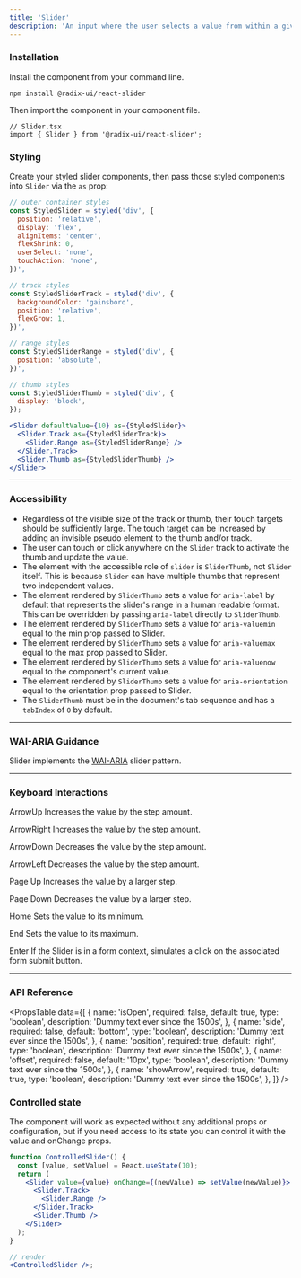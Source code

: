 ```yaml
---
title: 'Slider'
description: 'An input where the user selects a value from within a given range.'
---
```


### Installation
Install the component from your command line.

```
npm install @radix-ui/react-slider
```

Then import the component in your component file.

```
// Slider.tsx
import { Slider } from '@radix-ui/react-slider';
```

### Styling
Create your styled slider components, then pass those styled components into `Slider` via the `as` prop:

```jsx live
// outer container styles
const StyledSlider = styled('div', {
  position: 'relative',
  display: 'flex',
  alignItems: 'center',
  flexShrink: 0,
  userSelect: 'none',
  touchAction: 'none',
})',

// track styles
const StyledSliderTrack = styled('div', {
  backgroundColor: 'gainsboro',
  position: 'relative',
  flexGrow: 1,
})',

// range styles
const StyledSliderRange = styled('div', {
  position: 'absolute',
})',

// thumb styles
const StyledSliderThumb = styled('div', {
  display: 'block',
});

<Slider defaultValue={10} as={StyledSlider}>
  <Slider.Track as={StyledSliderTrack}>
    <Slider.Range as={StyledSliderRange} />
  </Slider.Track>
  <Slider.Thumb as={StyledSliderThumb} />
</Slider>
```

----

### Accessibility
- Regardless of the visible size of the track or thumb, their touch targets should be sufficiently large. The touch target can be increased by adding an invisible pseudo element to the thumb and/or track.
- The user can touch or click anywhere on the `Slider` track to activate the thumb and update the value.
- The element with the accessible role of `slider` is `SliderThumb`, not `Slider` itself. This is because `Slider` can have multiple thumbs that represent two independent values.
- The element rendered by `SliderThumb` sets a value for `aria-label` by default that represents the slider's range in a human readable format. This can be overridden by passing `aria-label` directly to `SliderThumb`.
- The element rendered by `SliderThumb` sets a value for `aria-valuemin` equal to the min prop passed to Slider.
- The element rendered by `SliderThumb` sets a value for `aria-valuemax` equal to the max prop passed to Slider.
- The element rendered by `SliderThumb` sets a value for `aria-valuenow` equal to the component's current value.
- The element rendered by `SliderThumb` sets a value for `aria-orientation` equal to the orientation prop passed to Slider.
- The `SliderThumb` must be in the document's tab sequence and has a `tabIndex` of `0` by default.

----

### WAI-ARIA Guidance
Slider implements the [WAI-ARIA](https://www.w3.org/TR/wai-aria-practices-1.2/#slider) slider pattern.

----

### Keyboard Interactions


ArrowUp
Increases the value by the step amount.

ArrowRight
Increases the value by the step amount.

ArrowDown
Decreases the value by the step amount.

ArrowLeft
Decreases the value by the step amount.

Page Up
Increases the value by a larger step.

Page Down
Decreases the value by a larger step.

Home
Sets the value to its minimum.

End
Sets the value to its maximum.

Enter
If the Slider is in a form context, simulates a click on the associated form submit button.

----

### API Reference

<PropsTable
  data={[
    {
      name: 'isOpen',
      required: false,
      default: true,
      type: 'boolean',
      description: 'Dummy text ever since the 1500s',
    },
    { name: 'side', required: false, default: 'bottom', type: 'boolean', description: 'Dummy text ever since the 1500s', },
    { name: 'position', required: true, default: 'right', type: 'boolean', description: 'Dummy text ever since the 1500s', },
    { name: 'offset', required: false, default: '10px', type: 'boolean', description: 'Dummy text ever since the 1500s', },
    { name: 'showArrow', required: true, default: true, type: 'boolean', description: 'Dummy text ever since the 1500s', },
  ]}
/>
















### Controlled state

The component will work as expected without any additional props or configuration, but if you need access to its state you can control it with the value and onChange props.

```jsx live
function ControlledSlider() {
  const [value, setValue] = React.useState(10);
  return (
    <Slider value={value} onChange={(newValue) => setValue(newValue)}>
      <Slider.Track>
        <Slider.Range />
      </Slider.Track>
      <Slider.Thumb />
    </Slider>
  );
}

// render
<ControlledSlider />;
```